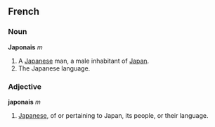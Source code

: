 ==French==
===Noun===
'''Japonais''' ''m''

# A [[Japanese]] man, a male inhabitant of [[Japan]].
#The Japanese language.

===Adjective===
'''japonais''' ''m''

# [[Japanese]], of or pertaining to Japan, its people, or their language.